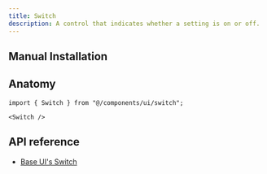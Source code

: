 ```yaml
---
title: Switch
description: A control that indicates whether a setting is on or off.
---
```


<ComponentPreview name="examples/switch-demo" />

## Manual Installation

<ComponentSource name="ui/switch" />

## Anatomy

```tsx
import { Switch } from "@/components/ui/switch";
```

```tsx
<Switch />
```

## API reference

- [Base UI's Switch](https://base-ui.com/react/components/switch#api-reference)
